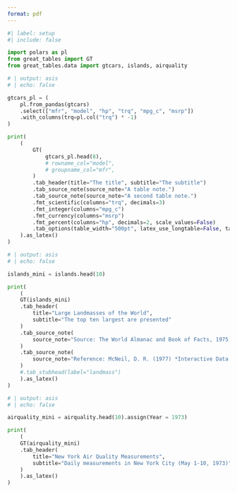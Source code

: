 ```yaml
---
format: pdf
---
```


```python
#| label: setup
#| include: false

import polars as pl
from great_tables import GT
from great_tables.data import gtcars, islands, airquality
```

```python
# | output: asis
# | echo: false

gtcars_pl = (
    pl.from_pandas(gtcars)
    .select(["mfr", "model", "hp", "trq", "mpg_c", "msrp"])
    .with_columns(trq=pl.col("trq") * -1)
)

print(
    (
        GT(
            gtcars_pl.head(8),
            # rowname_col="model",
            # groupname_col="mfr",
        )
        .tab_header(title="The title", subtitle="The subtitle")
        .tab_source_note(source_note="A table note.")
        .tab_source_note(source_note="A second table note.")
        .fmt_scientific(columns="trq", decimals=3)
        .fmt_integer(columns="mpg_c")
        .fmt_currency(columns="msrp")
        .fmt_percent(columns="hp", decimals=2, scale_values=False)
        .tab_options(table_width="500pt", latex_use_longtable=False, table_font_size="12px")
    ).as_latex()
)
```


```python
# | output: asis
# | echo: false

islands_mini = islands.head(10)

print(
    (
    GT(islands_mini)
    .tab_header(
        title="Large Landmasses of the World",
        subtitle="The top ten largest are presented"
    )
    .tab_source_note(
        source_note="Source: The World Almanac and Book of Facts, 1975, page 406."
    )
    .tab_source_note(
        source_note="Reference: McNeil, D. R. (1977) *Interactive Data Analysis*. Wiley."
    )
    #.tab_stubhead(label="landmass")
    ).as_latex()
)
```


```python
# | output: asis
# | echo: false

airquality_mini = airquality.head(10).assign(Year = 1973)

print(
    (
    GT(airquality_mini)
    .tab_header(
        title="New York Air Quality Measurements",
        subtitle="Daily measurements in New York City (May 1-10, 1973)"
    )
    ).as_latex()
)
```
